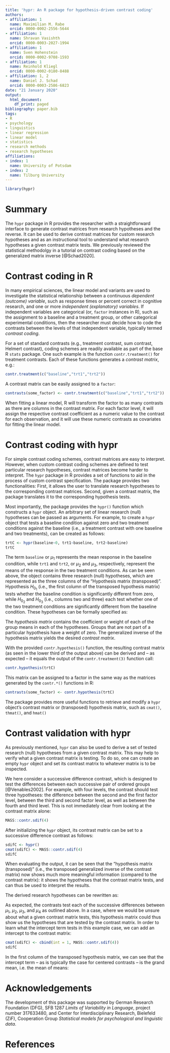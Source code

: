 ```yaml
---
title: 'hypr: An R package for hypothesis-driven contrast coding'
authors:
- affiliation: 1
  name: Maximilian M. Rabe
  orcid: 0000-0002-2556-5644
- affiliation: 1
  name: Shravan Vasishth
  orcid: 0000-0003-2027-1994
- affiliation: 1
  name: Sven Hohenstein
  orcid: 0000-0002-9708-1593
- affiliation: 1
  name: Reinhold Kliegl
  orcid: 0000-0002-0180-8488
- affiliation: 1, 2
  name: Daniel J. Schad
  orcid: 0000-0003-2586-6823
date: "21 January 2020"
output:
  html_document:
    df_print: paged
bibliography: paper.bib
tags:
- R
- psychology
- linguistics
- linear regression
- linear model
- statistics
- research methods
- research hypotheses
affiliations:
- index: 1
  name: University of Potsdam
- index: 2
  name: Tilburg University
---
```


```r
library(hypr)
```

# Summary

The `hypr` package in R provides the researcher with a straightforward interface to generate contrast matrices from research hypotheses and the reverse. It can be used to derive contrast matrices for custom research hypotheses and as an instructional tool to understand what research hypotheses a given contrast matrix tests. We previously reviewed the statistical methodolgy in a tutorial on contrast coding based on the generalized matrix inverse [@Schad2020].

# Contrast coding in R

In many empirical sciences, the linear model and variants are used to investigate the statistical relationship between a continuous *dependent (outcome) variable*, such as response times or percent correct in cognitive research, and one or more *independent (explanatory) variables*. If independent variables are categorical (or, `factor` instances in R), such as the assignment to a baseline and a treatment group, or other categorical experimental conditions, then the researcher must decide how to code the contrasts between the levels of that independent variable, typically termed *contrast coding*.

For a set of standard contrasts (e.g., treatment contrast, sum contrast, Helmert contrast), coding schemes are readily available as part of the base R `stats` package. One such example is the function `contr.treatment()` for treatment contrasts. Each of these functions generates a *contrast matrix*, e.g.:

```r
contr.treatment(c("baseline","trt1","trt2"))
```

A contrast matrix can be easily assigned to a `factor`:

```r
contrasts(some_factor) <- contr.treatment(c("baseline","trt1","trt2"))
```

When fitting a linear model, R will transform the factor to as many contrasts as there are columns in the contrast matrix. For each factor level, it will assign the respective contrast coefficient as a numeric value to the contrast for each observation, and it will use these numeric contrasts as covariates for fitting the linear model.

# Contrast coding with hypr

For simple contrast coding schemes, contrast matrices are easy to interpret. However, when custom contrast coding schemes are defined to test particular research hypotheses, contrast matrices become harder to interpret. The `hypr` package in R provides a set of functions to aid in the process of custom contrast specification. The package provides two functionalities: First, it allows the user to translate research hypotheses to the corresponding contrast matrices. Second, given a contrast matrix, the package translates it to the corresponding hypothesis tests.

Most importantly, the package provides the `hypr()` function which constructs a `hypr` object. An arbitrary set of linear research (null) hypotheses can be passed as arguments. For example, to create a `hypr` object that tests a baseline condition against zero and two treatment conditions against the baseline (i.e., a treatment contrast with one baseline and two treatments), can be created as follows:

```r
trtC <- hypr(baseline~0, trt1~baseline, trt2~baseline)
trtC
```

The term `baseline` or $\mu_1$ represents the mean response in the baseline condition, while `trt1` and `trt2`, or $\mu_2$ and $\mu_3$, respectively, represent the means of the response in the two treatment conditions. As can be seen above, the object contains three research (null) hypotheses, which are represented as the three columns of the "Hypothesis matrix (transposed)". Hypothesis $H_{0_1}$ (i.e., the first column of the transposed hypothesis matrix) tests whether the baseline condition is significantly different from zero, while $H_{0_2}$ and $H_{0_3}$ (i.e., columns two and three) each test whether one of the two treatment conditions are significantly different from the baseline condition. These hypotheses can be formally specified as:

\begin{align*}
H_{0_1}: && \mu_1 & = 0 && \\
H_{0_2}: && \mu_2 & = \mu_1 && \\
H_{0_3}: && \mu_3 & = \mu_1 &&
\end{align*}

The *hypothesis matrix* contains the coefficient or weight of each of the group means in each of the hypotheses. Groups that are not part of a particular hypothesis have a weight of zero. The generalized inverse of the hypothesis matrix yields the desired *contrast matrix*.

With the provided `contr.hypothesis()` function, the resulting contrast matrix (as seen in the lower third of the output above) can be derived and -- as expected -- it equals the output of the `contr.treatment(3)` function call:

```r
contr.hypothesis(trtC)
```

This matrix can be assigned to a factor in the same way as the matrices generated by the `contr.*()` functions in R:

```r
contrasts(some_factor) <- contr.hypothesis(trtC)
```

The package provides more useful functions to retrieve and modify a `hypr` object's contrast matrix or (transposed) hypothesis matrix, such as `cmat()`, `thmat()`, and `hmat()`

# Contrast validation with hypr

As previously mentioned, `hypr` can also be used to derive a set of tested research (null) hypotheses from a given contrast matrix. This may help to verify what a given contrast matrix is testing. To do so, one can create an empty `hypr` object and set its contrast matrix to whatever matrix is to be inspected.

We here consider a successive difference contrast, which is designed to test the differences between each successive pair of ordered groups [@Venables2002]. For example, with four levels, the contrast should test three hypotheses: the difference between the second and the first factor level, between the third and second factor level, as well as between the fourth and third level. This is not immediately clear from looking at the contrast matrix alone:

```r
MASS::contr.sdif(4)
```

After initializing the `hypr` object, its contrast matrix can be set to a successive difference contrast as follows:

```r
sdifC <- hypr()
cmat(sdifC) <- MASS::contr.sdif(4)
sdifC
```

When evaluating the output, it can be seen that the "hypothesis matrix (transposed)" (i.e., the transposed generalized inverse of the contrast matrix) now shows much more meaningful information (compared to the contrast matrix): it shows the hypotheses that the contrast matrix tests, and can thus be used to interpret the results.

The derived research hypotheses can be rewritten as:

\begin{align*}
H_{0_1}:&& \mu_2 & = \mu_1 && \\
H_{0_2}:&& \mu_3 & = \mu_2 && \\
H_{0_3}:&& \mu_4 & = \mu_3 &&
\end{align*}

As expected, the contrasts test each of the successive differences between $\mu_1$, $\mu_2$, $\mu_3$, and $\mu_4$ as outlined above. In a case, where we would be unsure about what a given contrast matrix tests, this hypothesis matrix could thus show us the hypotheses that are tested by the contrast matrix. In order to learn what the intercept term tests in this example case, we can add an intercept to the contrast matrix:

```r
cmat(sdifC) <- cbind(int = 1, MASS::contr.sdif(4))
sdifC
```

In the first column of the transposed hypothesis matrix, we can see that the intercept term -- as is typically the case for centered contrasts -- is the grand mean, i.e. the mean of means:

\begin{align*}
H_{0_{Int}}:&& 0 & = \frac{\mu_1+\mu_2+\mu_3+\mu_4}{4} &&
\end{align*}

# Acknowledgements

The development of this package was supported by German Research Foundation (DFG), SFB 1287 _Limits of Variability in Language_, project number 317633480, and Center for Interdisciplinary Research, Bielefeld (ZiF), Cooperation Group _Statistical models for psychological and linguistic data_.

# References
